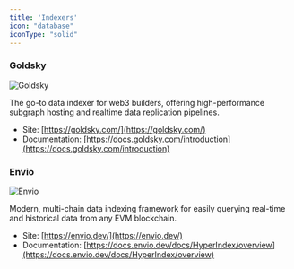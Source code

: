 ```yaml
---
title: 'Indexers'
icon: "database"
iconType: "solid"
---
```


### Goldsky

![Goldsky](/images/partners/goldsky.webp)

The go-to data indexer for web3 builders, offering high-performance subgraph hosting and realtime data replication pipelines.

- Site: [https://goldsky.com/](https://goldsky.com/)
- Documentation: [https://docs.goldsky.com/introduction](https://docs.goldsky.com/introduction)

### Envio

![Envio](/images/partners/envio.webp)

Modern, multi-chain data indexing framework for easily querying real-time and historical data from any EVM blockchain.

- Site: [https://envio.dev/](https://envio.dev/)
- Documentation: [https://docs.envio.dev/docs/HyperIndex/overview](https://docs.envio.dev/docs/HyperIndex/overview)
